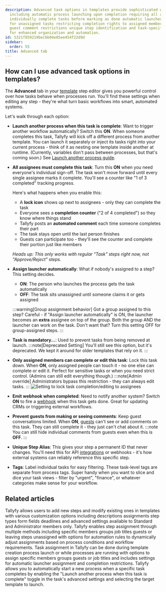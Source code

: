 ```yaml
---
description: Advanced task options in templates provide sophisticated workflow control
  including automatic process launching upon completion requiring all assignees to
  individually complete tasks before marking as done automatic launcher assignment
  for unassigned tasks restricting completion rights to assigned members webhook notifications
  guest comment restrictions unique step identification and task-specific tagging
  for enhanced organization and automation.
id: 5321f859219becbb04e85ee454f22d9d
sidebar:
  order: 55
title: Advanced tab
---
```



## How can I use advanced task options in templates?

The **Advanced** tab in your [template](/products/pro/documenting/templates/) step editor gives you powerful control over how tasks behave when processes run. You'll find these settings when editing any step - they're what turn basic workflows into smart, automated systems.

Let's walk through each option:

*   **Launch another process when this task is complete**: Want to trigger another workflow automatically? Switch this **ON**. When someone completes this task, Tallyfy will kick off a different process from another template. You can launch it separately or inject its tasks right into your current process - think of it as nesting one template inside another at runtime. (Currently, variables don't pass between processes, but that's coming soon.) See [Launch another process guide](/products/pro/launching/launch-process-when-task-is-completed/).

*   **All assignees must complete this task**: Turn this **ON** when you need everyone's individual sign-off. The task won't move forward until every single assignee marks it complete. You'll see a counter like "1 of 3 completed" tracking progress.

    Here's what happens when you enable this:
    * A **lock icon** shows up next to assignees - only they can complete the task
    * Everyone sees a **completion counter** ("2 of 4 completed") so they know where things stand
    * Tallyfy posts an **automated comment** each time someone completes their part
    * The task stays open until the last person finishes
    * Guests can participate too - they'll see the counter and complete their portion just like members
    
    *Heads up: This only works with regular "Task" steps right now, not "Approve/Reject" steps.*

*   **Assign launcher automatically**: What if nobody's assigned to a step? This setting decides.
    *   **ON**: The person who launches the process gets the task automatically
    *   **OFF**: The task sits unassigned until someone claims it or gets assigned
    
    :::warning[Group assignment behavior]
    Got a group assigned to this step? Careful - if "Assign launcher automatically" is ON, the launcher becomes an **extra** assignee on top of the group. Both the group AND the launcher can work on the task. Don't want that? Turn this setting OFF for group-assigned steps.
    :::

*   **Task is mandatory...**: Used to prevent tasks from being removed at launch. 
    :::note[Deprecated Setting]
    You'll still see this option, but it's deprecated. We kept it around for older templates that rely on it.
    :::

*   **Only assigned members can complete or edit this task**: Lock this task down. When **ON**, only assigned people can touch it - no one else can complete or edit it. Perfect for sensitive tasks or when you need strict control. (Admins can still edit everything though.)
    :::note[Admin override]
    Administrators bypass this restriction - they can always edit tasks.
    :::
    ![Setting to lock task completion/editing to assignees](https://screenshots.tallyfy.com/tallyfy%2Fpro%2Fdesktop-light-only-assigned-can-complete.png)

*   **Emit webhook when completed**: Need to notify another system? Switch **ON** to fire a [webhook](/products/pro/integrations/webhooks/) when this task gets done. Great for updating CRMs or triggering external workflows.

*   **Prevent guests from making or seeing comments**: Keep guest conversations limited. When **ON**, [guests](/products/pro/documenting/guests/) can't see or add comments on this task. They can still complete it - they just can't chat about it.
    :::note
    You can still hide individual comments from guests even when this is **OFF**.
    :::

*   **Unique Step Alias**: This gives your step a permanent ID that never changes. You'll need this for API [integrations](/products/pro/integrations/) or webhooks - it's how external systems can reliably reference this specific step.

*   **Tags**: Label individual tasks for easy filtering. These task-level tags are separate from process tags. Super handy when you want to slice and dice your task views - filter by "urgent", "finance", or whatever categories make sense for your workflow.


## Related articles
<CardGrid>
<LinkTitleCard header="<b>Edit Templates > Edit steps</b>" href="/products/pro/documenting/templates/edit-templates/edit-steps/" > Tallyfy allows users to add new steps and modify existing ones in templates with various customization options including descriptions assignments step types form fields deadlines and advanced settings available to Standard and Administrator members only. </LinkTitleCard>
<LinkTitleCard header="<b>Edit Templates > Assign steps in the Tallyfy template builder</b>" href="/products/pro/documenting/templates/edit-templates/assign-steps-in-the-tallyfy-template-builder/" > Tallyfy enables step assignment through multiple methods including specific members groups job titles guests or leaving steps unassigned with options for automation rules to dynamically adjust assignments based on process conditions and workflow requirements. </LinkTitleCard>
<LinkTitleCard header="<b>Edit Task > Assign members or guests after launching</b>" href="/products/pro/tracking-and-tasks/tasks/edit-task/how-can-i-assign-members-to-tasks-in-tallyfy/" > Task assignment in Tallyfy can be done during template creation process launch or while processes are running with options to assign specific members groups guests or job titles and includes settings for automatic launcher assignment and completion restrictions. </LinkTitleCard>
<LinkTitleCard header="<b>Launching > Launch another process when a task is completed</b>" href="/products/pro/launching/launch-process-when-task-is-completed/" > Tallyfy allows you to automatically start a new process when a specific task completes by enabling the "Launch another process when this task is complete" toggle in the task's advanced settings and selecting the target template to launch. </LinkTitleCard>
</CardGrid>